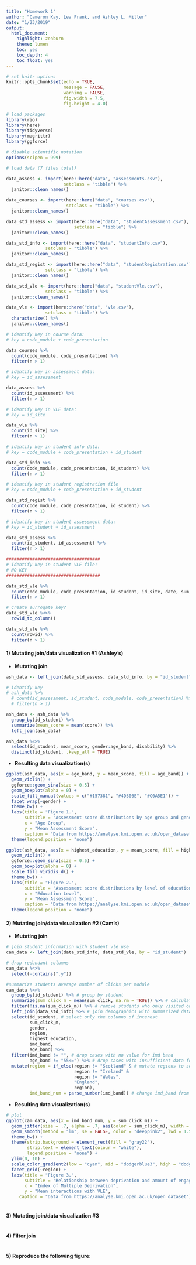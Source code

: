 ```yaml
---
title: "Homework 1"
author: "Cameron Kay, Lea Frank, and Ashley L. Miller"
date: "1/23/2019"
output:
  html_document:
    highlight: zenburn
    theme: lumen
    toc: yes
    toc_depth: 4
    toc_float: yes
---
```


```r

# set knitr options
knitr::opts_chunk$set(echo = TRUE,
                      message = FALSE,
                      warning = FALSE,
                      fig.width = 7.5,
                      fig.height = 4.0)

# load packages
library(rio)
library(here)
library(tidyverse)
library(magrittr)
library(ggforce)

# disable scientific notation
options(scipen = 999)

```

```r

# load data (7 files total)

data_assess <- import(here::here("data", "assessments.csv"),
                      setclass = "tibble") %>%
  janitor::clean_names()

data_courses <- import(here::here("data", "courses.csv"),
                       setclass = "tibble") %>% 
  janitor::clean_names()

data_std_assess <- import(here::here("data", "studentAssessment.csv"),
                          setclass = "tibble") %>% 
  janitor::clean_names()

data_std_info <- import(here::here("data", "studentInfo.csv"),
               setclass = "tibble") %>% 
  janitor::clean_names()

data_std_regist <- import(here::here("data", "studentRegistration.csv"),
               setclass = "tibble") %>% 
  janitor::clean_names()

data_std_vle <- import(here::here("data", "studentVle.csv"),
               setclass = "tibble") %>% 
  janitor::clean_names()

data_vle <- import(here::here("data", "vle.csv"),
               setclass = "tibble") %>% 
  characterize() %>%
  janitor::clean_names()

```

```r

# identify key in course data:
# key = code_module + code_presentation

data_courses %>% 
  count(code_module, code_presentation) %>% 
  filter(n > 1)

# identify key in assessment data:
# key = id_assessment

data_assess %>% 
  count(id_assessment) %>% 
  filter(n > 1)

# identify key in VLE data:
# key = id_site

data_vle %>% 
  count(id_site) %>% 
  filter(n > 1)

# identify key in student info data:
# key = code_module + code_presentation + id_student

data_std_info %>% 
  count(code_module, code_presentation, id_student) %>% 
  filter(n > 1)

# identify key in student registration file
# key = code_module + code_presentation + id_student

data_std_regist %>% 
  count(code_module, code_presentation, id_student) %>% 
  filter(n > 1)

# identify key in student assessment data:
# key = id_student + id_assessment

data_std_assess %>% 
  count(id_student, id_assessment) %>% 
  filter(n > 1)

####################################
# Identify key in student VLE file:
# NO KEY
####################################

data_std_vle %>% 
  count(code_module, code_presentation, id_student, id_site, date, sum_click) %>% 
  filter(n > 1)

# create surrogate key?
data_std_vle %<>% 
  rowid_to_column()

data_std_vle %>%
  count(rowid) %>%
  filter(n > 1)

```

#### 1) Mutating join/data visualization #1 (Ashley's)

  + **Mutating join**

```r

ash_data <- left_join(data_std_assess, data_std_info, by = "id_student") #joined by id_student

# identify key
# ash_data %>% 
  # count(id_assessment, id_student, code_module, code_presentation) %>% key
  # filter(n > 1)

ash_data <- ash_data %>%
  group_by(id_student) %>%
  summarize(mean_score = mean(score)) %>%
  left_join(ash_data)

ash_data %<>%
  select(id_student, mean_score, gender:age_band, disability) %>%
  distinct(id_student, .keep_all = TRUE)

```

  + **Resulting data visualization(s)**

```r

ggplot(ash_data, aes(x = age_band, y = mean_score, fill = age_band)) +
  geom_violin() +
  ggforce::geom_sina(size = 0.5) +
  geom_boxplot(alpha = 0) +
  scale_fill_manual(values = c("#157381", "#4D306E", "#C0A5E1")) +
  facet_wrap(~gender) +
  theme_bw() +
  labs(title = "Figure 1.",
       subtitle = "Assessment score distributions by age group and gender",
       x = "Age Group", 
       y = "Mean Assessment Score",
       caption = "Data from https://analyse.kmi.open.ac.uk/open_dataset") +
  theme(legend.position = "none")

ggplot(ash_data, aes(x = highest_education, y = mean_score, fill = highest_education)) +
  geom_violin() +
  ggforce::geom_sina(size = 0.5) +
  geom_boxplot(alpha = 0) +
  scale_fill_viridis_d() +
  theme_bw() +
  labs(title = "Figure 2.",
       subtitle = "Assessment score distributions by level of education",
       x = "Education Level", 
       y = "Mean Assessment Score",
       caption = "Data from https://analyse.kmi.open.ac.uk/open_dataset") +
  theme(legend.position = "none")

```

#### 2) Mutating join/data visualization #2 (Cam's)

  + **Mutating join**

```r
# join student information with student vle use
cam_data <- left_join(data_std_info, data_std_vle, by = "id_student")

# drop redundant columns
cam_data %<>%
  select(-contains(".y"))

#summarize students average number of clicks per module
cam_data %<>%
  group_by(id_student) %>% # group by student
  summarize(sum_click_m = mean(sum_click, na.rm = TRUE)) %>% # calculate average number of clicks on VLE materials
  filter(!is.na(sum_click_m)) %>% # remove students who only visited once or who have no imd_band
  left_join(data_std_info) %>% # join demographics with summarized data
  select(id_student, # select only the columns of interest 
         sum_click_m,
         gender,
         region,
         highest_education,
         imd_band,
         age_band) %>%
  filter(imd_band != "", # drop cases with no value for imd band
         age_band != "55<=") %>% # drop cases with insufficient data for age band
  mutate(region = if_else(region != "Scotland" & # mutate regions to sort by countries
                          region != "Ireland" &
                          region != "Wales", 
                          "England", 
                          region),
         imd_band_num = parse_number(imd_band)) # change imd_band from a factor to a numeric
```

  + **Resulting data visualization(s)**
  
```r
# plot
ggplot(cam_data, aes(x = imd_band_num, y = sum_click_m)) +
  geom_jitter(size = .7, alpha = .7, aes(color = sum_click_m), width = 10, height = 1) +
  geom_smooth(method = "lm", se = FALSE, color = "deeppink2", lwd = 1.5, alpha = .8) +
  theme_bw() +
  theme(strip.background = element_rect(fill = "gray22"),
        strip.text = element_text(colour = "white"),
        legend.position = "none") +
  ylim(0, 10) +
  scale_color_gradient2(low = "cyan", mid = "dodgerblue3", high = "dodgerblue3", midpoint = 8) +
  facet_grid(~region) +
  labs(title = "Figure 3.",
       subtitle = "Relationship between deprivation and amount of engagement with VLE materials",
       x = "Index of Multiple Deprivation", 
       y = "Mean interactions with VLE",
     caption = "Data from https://analyse.kmi.open.ac.uk/open_dataset")
  
```

#### 3) Mutating join/data visualization #3

```r



```

#### 4) Filter join

```r



```
  
#### 5) Reproduce the following figure:

```r



```